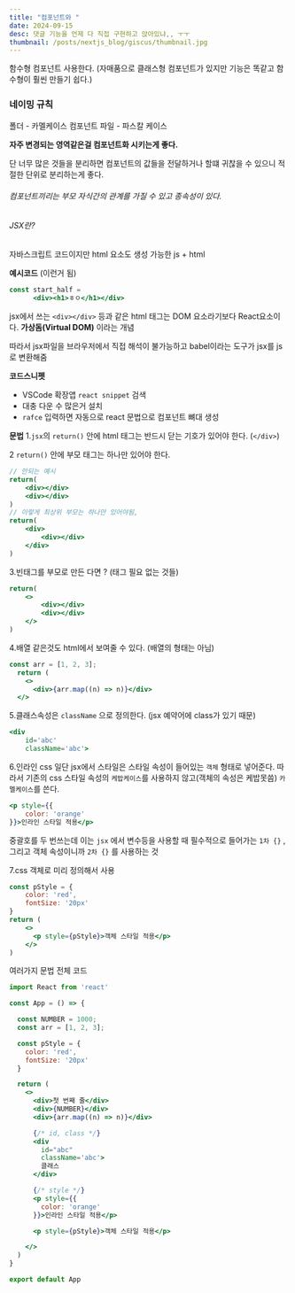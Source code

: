 ```yaml
---
title: "컴포넌트와 "
date: 2024-09-15
desc: 댓글 기능을 언제 다 직접 구현하고 앉아있냐,, ㅜㅜ
thumbnail: /posts/nextjs_blog/giscus/thumbnail.jpg
---
```



함수형 컴포넌트 사용한다. (자매품으로 클래스형 컴포넌트가 있지만 기능은 똑같고 함수형이 훨씬 만들기 쉽다.)


### 네이밍 규칙

폴더 - 카멜케이스
컴포넌트 파일 - 파스칼 케이스


**자주 변경되는 영역같은걸 컴포넌트화 시키는게 좋다.**

단 너무 많은 것들을 분리하면 컴포넌트의 값들을 전달하거나 할떄 귀찮을 수 있으니 적절한 단위로 분리하는게 좋다. 



###### 컴포넌트끼리는 부모 자식간의 관계를 가질 수 있고 종속성이 있다. 


###### JSX란?

자바스크립트 코드이지만 html 요소도 생성 가능한 js + html

**예시코드** (이런거 됨)
```jsx
const start_half = 
	  <div><h1>ㅎㅇ</h1></div>
```

jsx에서 쓰는 `<div></div>` 등과 같은 html 태그는 DOM 요소라기보다 React요소이다.
**가상돔(Virtual DOM)** 이라는 개념 

따라서 jsx파일을 브라우저에서 직접 해석이 불가능하고 babel이라는 도구가 jsx를 js로 변환해줌

**코드스니펫**
- VSCode 확장앱 `react snippet` 검색
- 대충 다운 수 많은거 설치
- `rafce` 입력하면 자동으로 react 문법으로 컴포넌트 뼈대 생성



**문법**
1.`jsx`의 `return()` 안에 html 태그는 반드시 닫는 기호가 있어야 한다. (`</div>`)

2 `return()` 안에 부모 태그는 하나만 있어야 한다. 
```jsx
// 안되는 예시
return(
	<div></div>
	<div></div>
)
// 이렇게 최상위 부모는 하나만 있어야됨, 
return(
	<div>
		<div></div>
	</div>
)
```

3.빈태그를 부모로 만든 다면 ? (태그 필요 없는 것들)
```jsx
return(
	<>
		<div></div>
		<div></div>
	</>
)
```


4.배열 같은것도 html에서 보여줄 수 있다. (배열의 형태는 아님)
```jsx
const arr = [1, 2, 3];
  return (
    <>
      <div>{arr.map((n) => n)}</div>
  </>
```

5.클래스속성은 `className` 으로 정의한다. (jsx 예약어에 class가 있기 때문)
```jsx
<div
	id='abc'
	className='abc'>
```

6.인라인 css
일단 jsx에서 스타일은 스타일 속성이 들어있는 `객체` 형태로 넣어준다. 
따라서 기존의 css 스타일 속성의 `케밥케이스`를 사용하지 않고(객체의 속성은 케밥못씀)
`카멜케이스`를 쓴다.

```jsx
<p style={{
	color: 'orange'
}}>인라인 스타일 적용</p>
```
중괄호를 두 번쓰는데 이는 `jsx` 에서 변수등을 사용할 때 필수적으로 들어가는 `1차 {}` , 그리고 객체 속성이니까 `2차 {}` 를 사용하는 것

7.css 객체로 미리 정의해서 사용
``` jsx
const pStyle = {
	color: 'red',
	fontSize: '20px'
}
return (
	<>
	  <p style={pStyle}>객체 스타일 적용</p>
	</>
)

```



여러가지 문법 전체 코드
```jsx
import React from 'react'

const App = () => {

  const NUMBER = 1000;
  const arr = [1, 2, 3];

  const pStyle = {
    color: 'red',
    fontSize: '20px'
  }

  return (
    <>
      <div>첫 번째 줄</div>
      <div>{NUMBER}</div>
      <div>{arr.map((n) => n)}</div>

      {/* id, class */}
      <div
        id="abc"
        className='abc'>
        클래스
      </div>

      {/* style */}
      <p style={{
        color: 'orange'
      }}>인라인 스타일 적용</p>

      <p style={pStyle}>객체 스타일 적용</p>

    </>
  )
}

export default App
```
